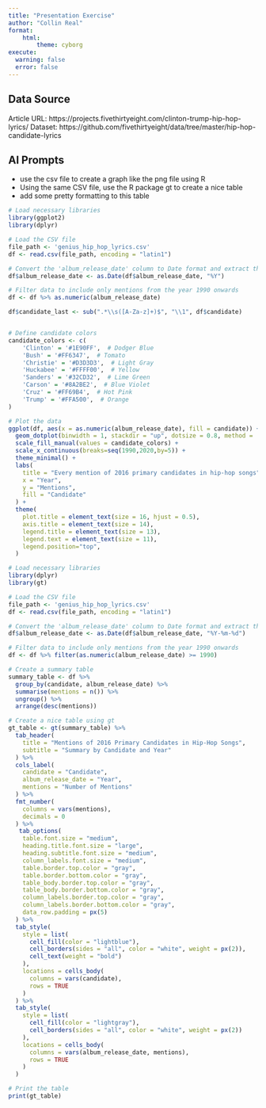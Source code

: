 ```yaml
---
title: "Presentation Exercise"
author: "Collin Real"
format:
    html:
        theme: cyborg
execute: 
  warning: false
  error: false
---
```


## Data Source
Article URL: https://projects.fivethirtyeight.com/clinton-trump-hip-hop-lyrics/
Dataset: https://github.com/fivethirtyeight/data/tree/master/hip-hop-candidate-lyrics

## AI Prompts
- use the csv file to create a graph like the png file using R
- Using the same CSV file, use the R package gt to create a nice table
- add some pretty formatting to this table

```r
# Load necessary libraries
library(ggplot2)
library(dplyr)

# Load the CSV file
file_path <- 'genius_hip_hop_lyrics.csv'
df <- read.csv(file_path, encoding = "latin1")

# Convert the 'album_release_date' column to Date format and extract the year
df$album_release_date <- as.Date(df$album_release_date, "%Y")

# Filter data to include only mentions from the year 1990 onwards
df <- df %>% as.numeric(album_release_date)

df$candidate_last <- sub(".*\\s([A-Za-z]+)$", "\\1", df$candidate)


# Define candidate colors
candidate_colors <- c(
    'Clinton' = '#1E90FF',  # Dodger Blue
    'Bush' = '#FF6347',  # Tomato
    'Christie' = '#D3D3D3',  # Light Gray
    'Huckabee' = '#FFFF00',  # Yellow
    'Sanders' = '#32CD32',  # Lime Green
    'Carson' = '#8A2BE2',  # Blue Violet
    'Cruz' = '#FF69B4',  # Hot Pink
    'Trump' = '#FFA500',  # Orange
)

# Plot the data
ggplot(df, aes(x = as.numeric(album_release_date), fill = candidate)) +
  geom_dotplot(binwidth = 1, stackdir = "up", dotsize = 0.8, method = 'dotdensity') +
  scale_fill_manual(values = candidate_colors) +
  scale_x_continuous(breaks=seq(1990,2020,by=5)) +
  theme_minimal() +
  labs(
    title = "Every mention of 2016 primary candidates in hip-hop songs",
    x = "Year",
    y = "Mentions",
    fill = "Candidate"
  ) +
  theme(
    plot.title = element_text(size = 16, hjust = 0.5),
    axis.title = element_text(size = 14),
    legend.title = element_text(size = 13),
    legend.text = element_text(size = 11),
    legend.position="top",
  )
```

```r
# Load necessary libraries
library(dplyr)
library(gt)

# Load the CSV file
file_path <- 'genius_hip_hop_lyrics.csv'
df <- read.csv(file_path, encoding = "latin1")

# Convert the 'album_release_date' column to Date format and extract the year
df$album_release_date <- as.Date(df$album_release_date, "%Y-%m-%d")

# Filter data to include only mentions from the year 1990 onwards
df <- df %>% filter(as.numeric(album_release_date) >= 1990)

# Create a summary table
summary_table <- df %>%
  group_by(candidate, album_release_date) %>%
  summarise(mentions = n()) %>%
  ungroup() %>%
  arrange(desc(mentions))

# Create a nice table using gt
gt_table <- gt(summary_table) %>%
  tab_header(
    title = "Mentions of 2016 Primary Candidates in Hip-Hop Songs",
    subtitle = "Summary by Candidate and Year"
  ) %>%
  cols_label(
    candidate = "Candidate",
    album_release_date = "Year",
    mentions = "Number of Mentions"
  ) %>%
  fmt_number(
    columns = vars(mentions),
    decimals = 0
  ) %>%
   tab_options(
    table.font.size = "medium",
    heading.title.font.size = "large",
    heading.subtitle.font.size = "medium",
    column_labels.font.size = "medium",
    table.border.top.color = "gray",
    table.border.bottom.color = "gray",
    table_body.border.top.color = "gray",
    table_body.border.bottom.color = "gray",
    column_labels.border.top.color = "gray",
    column_labels.border.bottom.color = "gray",
    data_row.padding = px(5)
  ) %>%
  tab_style(
    style = list(
      cell_fill(color = "lightblue"),
      cell_borders(sides = "all", color = "white", weight = px(2)),
      cell_text(weight = "bold")
    ),
    locations = cells_body(
      columns = vars(candidate),
      rows = TRUE
    )
  ) %>%
  tab_style(
    style = list(
      cell_fill(color = "lightgray"),
      cell_borders(sides = "all", color = "white", weight = px(2))
    ),
    locations = cells_body(
      columns = vars(album_release_date, mentions),
      rows = TRUE
    )
  )

# Print the table
print(gt_table)

```
